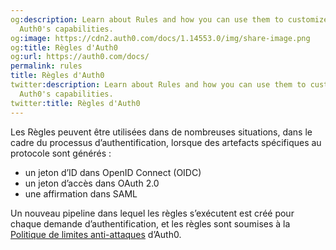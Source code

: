 ```yaml
---
og:description: Learn about Rules and how you can use them to customize and extend
  Auth0's capabilities.
og:image: https://cdn2.auth0.com/docs/1.14553.0/img/share-image.png
og:title: Règles d'Auth0
og:url: https://auth0.com/docs/
permalink: rules
title: Règles d'Auth0
twitter:description: Learn about Rules and how you can use them to customize and extend
  Auth0's capabilities.
twitter:title: Règles d'Auth0
---
```




Les Règles peuvent être utilisées dans de nombreuses situations, dans le cadre du processus d’authentification, lorsque des artefacts spécifiques au protocole sont générés :

* un jeton d’ID dans OpenID Connect (OIDC)
* un jeton d’accès dans OAuth 2.0
* une affirmation dans SAML

Un nouveau pipeline dans lequel les règles s’exécutent est créé pour chaque demande d’authentification, et les règles sont soumises à la [Politique de limites anti-attaques](/support/policies/rate-limit-policy) d’Auth0.